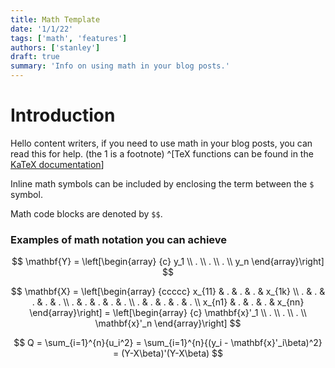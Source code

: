 ```yaml
---
title: Math Template
date: '1/1/22'
tags: ['math', 'features']
authors: ['stanley']
draft: true
summary: 'Info on using math in your blog posts.'
---
```


# Introduction

Hello content writers, if you need to use math in your blog posts, you can read this for help. (the 1 is a footnote)
^[TeX functions can be found in the [KaTeX documentation](https://katex.org/docs/supported.html)]

Inline math symbols can be included by enclosing the term between the `$` symbol.

Math code blocks are denoted by `$$`.

### Examples of math notation you can achieve

$$
\mathbf{Y} = \left[\begin{array}
  {c}
  y_1 \\
  . \\
  . \\
  . \\
  y_n
\end{array}\right]
$$

$$
\mathbf{X} = \left[\begin{array}
  {ccccc}
  x_{11} & . & . & . & x_{1k} \\
  . & . & . & . & .  \\
  . & . & . & . & .  \\
  . & . & . & . & .  \\
  x_{n1} & . & . & . & x_{nn}
\end{array}\right] =
\left[\begin{array}
  {c}
  \mathbf{x}'_1 \\
  . \\
  . \\
  . \\
  \mathbf{x}'_n
\end{array}\right]
$$

$$
Q = \sum_{i=1}^{n}{u_i^2} = \sum_{i=1}^{n}{(y_i - \mathbf{x}'_i\beta)^2} = (Y-X\beta)'(Y-X\beta)
$$
